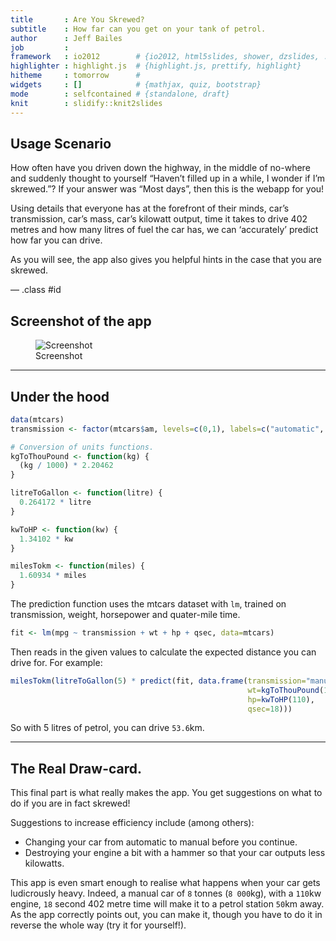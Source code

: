 ```yaml
---
title       : Are You Skrewed?
subtitle    : How far can you get on your tank of petrol.
author      : Jeff Bailes
job         : 
framework   : io2012        # {io2012, html5slides, shower, dzslides, ...}
highlighter : highlight.js  # {highlight.js, prettify, highlight}
hitheme     : tomorrow      # 
widgets     : []            # {mathjax, quiz, bootstrap}
mode        : selfcontained # {standalone, draft}
knit        : slidify::knit2slides
---
```


## Usage Scenario
How often have you driven down the highway, in the middle of no-where and suddenly thought to yourself "Haven't filled up in a while, I wonder if I'm skrewed."?
If your answer was "Most days", then this is the webapp for you!

Using details that everyone has at the forefront of their minds, car's transmission, car's mass, car's kilowatt output, time it takes to drive 402 metres and how many litres of fuel the car has, we can 'accurately' predict how far you can drive.

As you will see, the app also gives you helpful hints in the case that you are skrewed.

--- .class #id 

## Screenshot of the app
![Screenshot](AreYouSkrewed.png)

---

## Under the hood
```r
data(mtcars)
transmission <- factor(mtcars$am, levels=c(0,1), labels=c("automatic", "manual"))

# Conversion of units functions.
kgToThouPound <- function(kg) {
  (kg / 1000) * 2.20462
}

litreToGallon <- function(litre) {
  0.264172 * litre
}

kwToHP <- function(kw) {
  1.34102 * kw
}

milesTokm <- function(miles) {
  1.60934 * miles
}
```
The prediction function uses the mtcars dataset with `lm`, trained on transmission, weight, horsepower and quater-mile time.
```r
fit <- lm(mpg ~ transmission + wt + hp + qsec, data=mtcars)
```
Then reads in the given values to calculate the expected distance you can drive for.
For example:
```r
milesTokm(litreToGallon(5) * predict(fit, data.frame(transmission="manual",
                                                     wt=kgToThouPound(1000),
                                                     hp=kwToHP(110),
                                                     qsec=18)))
```
So with 5 litres of petrol, you can drive `53.6`km.

---

## The Real Draw-card.
This final part is what really makes the app.
You get suggestions on what to do if you are in fact skrewed!

Suggestions to increase efficiency include (among others):

- Changing your car from automatic to manual before you continue.
- Destroying your engine a bit with a hammer so that your car outputs less kilowatts.

This app is even smart enough to realise what happens when your car gets ludicrously heavy.
Indeed, a manual car of `8` tonnes (`8 000`kg), with a `110`kw engine, `18` second 402 metre time will make it to a petrol station `50`km away.
As the app correctly points out, you can make it, though you have to do it in reverse the whole way (try it for yourself!).



